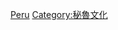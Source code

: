{{Catnav|頁面分類|社会|文化|体育|各國體育|南美洲各國體育}}
{{Commons cat|Sports in Peru}}

[[Category:南美洲各國體育|Peru]]
[[Category:秘魯文化|Category:秘魯文化]]